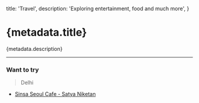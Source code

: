
  title: 'Travel',
  description: 'Exploring entertainment, food and much more',
}

# {metadata.title}

{metadata.description}

---

### Want to try

> Delhi

- [<p className="flex gap-1">Sinsa Seoul Cafe - Satya Niketan<ArrowUpRight className="mt-0.5 h-4 w-4 text-blue-600" /></p>](https://maps.app.goo.gl/BvxfDUPupSeHyyqEA)
